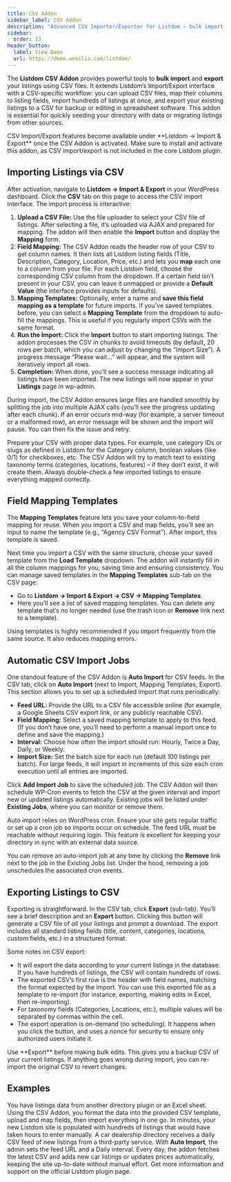 ```yaml
---
title: CSV Addon
sidebar_label: CSV Addon
description: "Advanced CSV Importer/Exporter for Listdom – bulk import and export listings using CSV files with field mapping."
sidebar:
  order: 13
header_button:
  label: View Demo
  url: https://demo.webilia.com/listdom/
---
```



The **Listdom CSV Addon** provides powerful tools to **bulk import** and **export** your listings using CSV files. It extends Listdom’s Import/Export interface with a CSV-specific workflow: you can upload CSV files, map their columns to listing fields, import hundreds of listings at once, and export your existing listings to a CSV for backup or editing in spreadsheet software. This addon is essential for quickly seeding your directory with data or migrating listings from other sources.

<Aside type="note">
CSV Import/Export features become available under **Listdom → Import & Export** once the CSV Addon is activated. Make sure to install and activate this addon, as CSV import/export is not included in the core Listdom plugin.
</Aside>

## Importing Listings via CSV

After activation, navigate to **Listdom → Import & Export** in your WordPress dashboard. Click the **CSV** tab on this page to access the CSV import interface. The import process is interactive:

1. **Upload a CSV File:** Use the file uploader to select your CSV file of listings. After selecting a file, it’s uploaded via AJAX and prepared for mapping. The addon will then enable the **Import** button and display the **Mapping** form.
2. **Field Mapping:** The CSV Addon reads the header row of your CSV to get column names. It then lists all Listdom listing fields (Title, Description, Category, Location, Price, etc.) and lets you **map** each one to a column from your file. For each Listdom field, choose the corresponding CSV column from the dropdown. If a certain field isn’t present in your CSV, you can leave it unmapped or provide a **Default Value** (the interface provides inputs for defaults).
3. **Mapping Templates:** Optionally, enter a name and **save this field mapping as a template** for future imports. If you’ve saved templates before, you can select a **Mapping Template** from the dropdown to auto-fill the mappings. This is useful if you regularly import CSVs with the same format.
4. **Run the Import:** Click the **Import** button to start importing listings. The addon processes the CSV in chunks to avoid timeouts (by default, 20 rows per batch, which you can adjust by changing the “Import Size”). A progress message “Please wait…” will appear, and the system will iteratively import all rows.
5. **Completion:** When done, you’ll see a success message indicating all listings have been imported. The new listings will now appear in your **Listings** page in wp-admin.

During import, the CSV Addon ensures large files are handled smoothly by splitting the job into multiple AJAX calls (you’ll see the progress updating after each chunk). If an error occurs mid-way (for example, a server timeout or a malformed row), an error message will be shown and the import will pause. You can then fix the issue and retry.

<Aside type="tip">
Prepare your CSV with proper data types. For example, use category IDs or slugs as defined in Listdom for the Category column, boolean values (like 0/1) for checkboxes, etc. The CSV Addon will try to match text to existing taxonomy terms (categories, locations, features) – if they don’t exist, it will create them. Always double-check a few imported listings to ensure everything mapped correctly.
</Aside>

## Field Mapping Templates

The **Mapping Templates** feature lets you save your column-to-field mapping for reuse. When you import a CSV and map fields, you’ll see an input to name the template (e.g., “Agency CSV Format”). After import, this template is saved.

Next time you import a CSV with the same structure, choose your saved template from the **Load Template** dropdown. The addon will instantly fill in all the column mappings for you, saving time and ensuring consistency. You can manage saved templates in the **Mapping Templates** sub-tab on the CSV page:

- Go to **Listdom → Import & Export → CSV → Mapping Templates**.
- Here you’ll see a list of saved mapping templates. You can delete any template that’s no longer needed (use the trash icon or **Remove** link next to a template).

Using templates is highly recommended if you import frequently from the same source. It also reduces mapping errors.

## Automatic CSV Import Jobs

One standout feature of the CSV Addon is **Auto Import** for CSV feeds. In the CSV tab, click on **Auto Import** (next to Import, Mapping Templates, Export). This section allows you to set up a scheduled import that runs periodically:

- **Feed URL:** Provide the URL to a CSV file accessible online (for example, a Google Sheets CSV export link, or any publicly reachable CSV).
- **Field Mapping:** Select a saved mapping template to apply to this feed. (If you don’t have one, you’ll need to perform a manual import once to define and save the mapping.)
- **Interval:** Choose how often the import should run: Hourly, Twice a Day, Daily, or Weekly.
- **Import Size:** Set the batch size for each run (default 100 listings per batch). For large feeds, it will import in increments of this size each cron execution until all entries are imported.

Click **Add Import Job** to save the scheduled job. The CSV Addon will then schedule WP-Cron events to fetch the CSV at the given interval and import new or updated listings automatically. Existing jobs will be listed under **Existing Jobs**, where you can monitor or remove them.

<Aside type="note">
Auto import relies on WordPress cron. Ensure your site gets regular traffic or set up a cron job so imports occur on schedule. The feed URL must be reachable without requiring login. This feature is excellent for keeping your directory in sync with an external data source.
</Aside>

You can remove an auto-import job at any time by clicking the **Remove** link next to the job in the Existing Jobs list. Under the hood, removing a job unschedules the associated cron events.

## Exporting Listings to CSV

Exporting is straightforward. In the CSV tab, click **Export** (sub-tab). You’ll see a brief description and an **Export** button. Clicking this button will generate a CSV file of *all* your listings and prompt a download. The export includes all standard listing fields (title, content, categories, locations, custom fields, etc.) in a structured format.

Some notes on CSV export:

- It will export the data according to your current listings in the database. If you have hundreds of listings, the CSV will contain hundreds of rows.
- The exported CSV’s first row is the header with field names, matching the format expected by the import. You can use this exported file as a template to re-import (for instance, exporting, making edits in Excel, then re-importing).
- For taxonomy fields (Categories, Locations, etc.), multiple values will be separated by commas within the cell.
- The export operation is on-demand (no scheduling). It happens when you click the button, and uses a nonce for security to ensure only authorized users initiate it.

<Aside type="tip">
Use **Export** before making bulk edits. This gives you a backup CSV of your current listings. If anything goes wrong during import, you can re-import the original CSV to revert changes.
</Aside>

## Examples

<CardGrid>
  <Card title="Migrating from Another Directory">
    You have listings data from another directory plugin or an Excel sheet. Using the CSV Addon, you format the data into the provided CSV template, upload and map fields, then import everything in one go. In minutes, your new Listdom site is populated with hundreds of listings that would have taken hours to enter manually.
  </Card>
  <Card title="Automated Feed Import">
    A car dealership directory receives a daily CSV feed of new listings from a third-party service. With <strong>Auto Import</strong>, the admin sets the feed URL and a Daily interval. Every day, the addon fetches the latest CSV and adds new car listings or updates prices automatically, keeping the site up-to-date without manual effort.
  </Card>
</CardGrid>

<LinkCard href="https://wordpress.org/plugins/listdom/" title="Listdom Plugin on WordPress.org">
  Get more information and support on the official Listdom plugin page.
</LinkCard>
